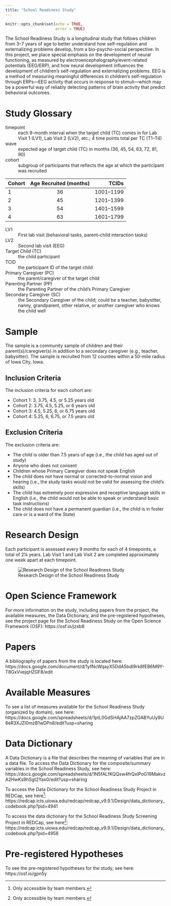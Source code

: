 ```yaml
---
title: "School Readiness Study"
---
```


```r
knitr::opts_chunk$set(echo = TRUE,
                      error = TRUE)
```

The School Readiness Study is a longitudinal study that follows children from 3–7 years of age to better understand how self-regulation and externalizing problems develop, from a bio-psycho-social perspective.
In this project, we place special emphasis on the development of neural functioning, as measured by electroencephalography/event-related potentials (EEG/ERP), and how neural development influences the development of children's self-regulation and externalizing problems.
EEG is a method of measuring meaningful differences in children's self-regulation through ERPs—EEG activity that occurs in response to stimuli—which may be a powerful way of reliably detecting patterns of brain activity that predict behavioral outcomes.

# Study Glossary

timepoint
: each 9-month interval when the target child (TC) comes in for Lab Visit 1 (LV1), Lab Visit 2 (LV2), etc.; 4 time points total per TC (T1–T4)

wave
: expected age of target child (TC) in months (36, 45, 54, 63, 72, 81, 90)

cohort
: subgroup of participants that reflects the age at which the participant was recruited

| Cohort | Age Recruited (months) | TCIDs     |
|:-------|:----------------------:|----------:|
| 1      | 36                     | 1001–1199 |
| 2      | 45                     | 1201–1399 |
| 3      | 54                     | 1401–1599 |
| 4      | 63                     | 1601–1799 |

LV1
: First lab visit (behavioral tasks, parent–child interaction tasks)

LV2
: Second lab visit (EEG)

Target Child (TC)
: the child participant

TCID
: the participant ID of the target child

Primary Caregiver (PC)
: the parent/caregiver of the target child

Parenting Partner (PP)
: the Parenting Partner of the child's Primary Caregiver

Secondary Caregiver (SC)
: the Secondary Caregiver of the child; could be a teacher, babysitter, nanny, grandparent, other relative, or another caregiver who knows the child well

# Sample

The sample is a community sample of children and their parent(s)/caregiver(s) in addition to a secondary caregiver (e.g., teacher, babysitter).
The sample is recruited from 12 counties within a 50-mile radius of Iowa City, Iowa.

## Inclusion Criteria

The inclusion criteria for each cohort are:

- Cohort 1: 3, 3.75, 4.5, or 5.25 years old
- Cohort 2: 3.75, 4.5, 5.25, or 6 years old
- Cohort 3: 4.5, 5.25, 6, or 6.75 years old
- Cohort 4: 5.25, 6, 6.75, or 7.5 years old

## Exclusion Criteria

The exclusion criteria are:

- The child is older than 7.5 years of age (i.e., the child has aged out of study)
- Anyone who does not consent
- Children whose Primary Caregiver does not speak English
- The child does not have normal or corrected-to-normal vision and hearing (i.e., the study tasks would not be valid for assessing the child's skills)
- The child has extremely poor expressive and receptive language skills in English (i.e., the child would not be able to speak or understand basic task instructions)
- The child does not have a permanent guardian (i.e., the child is in foster care or is a ward of the State)

# Research Design

Each participant is assessed every 9 months for each of 4 timepoints, a total of 2¼ years.
Lab Visit 1 and Lab Visit 2 are completed approximately one week apart at each timepoint.

![Research Design of the School Readiness Study](images/schoolReadinessStudy.png)

# Open Science Framework

For more information on the study, including papers from the project, the available measures, the Data Dictionary, and the pre-registered hypotheses, see the project page for the School Readiness Study on the Open Science Framework (OSF): https://osf.io/jzxb8

# Papers

A bibliography of papers from the study is located here:
https://docs.google.com/document/d/1yfNcWqayX5DdA5bdI9rk8fEB6M9Y-T8GxVvejqHZGF8/edit

# Available Measures

To see a list of measures available for the School Readiness Study (organized by domain), see here:
https://docs.google.com/spreadsheets/d/1ptL0GdSHAjAA7zpZGABYuUy9U6eR3XJZI0mzB1wDPn8/edit?usp=sharing

# Data Dictionary

A Data Dictionary is a file that describes the meaning of variables that are in a data file.
To access the Data Dictionary for the composite/summary variables in the School Readiness Study, see here:
https://docs.google.com/spreadsheets/d/1N5fALfKQQsw4frQxlPoG19MakvzA2HwKs9hSgt2Yax0/edit?usp=sharing

To access the Data Dictionary for the School Readiness Study Project in REDCap, see here[^1]:
https://redcap.icts.uiowa.edu/redcap/redcap_v9.9.1/Design/data_dictionary_codebook.php?pid=4941

To access the data dictionary for the School Readiness Study Screening Project in REDCap, see here[^1]:
https://redcap.icts.uiowa.edu/redcap/redcap_v9.9.1/Design/data_dictionary_codebook.php?pid=4958

# Pre-registered Hypotheses

To see the pre-registered hypotheses for the study, see here: https://osf.io/gpn5y

[^1]: Only accessible by team members.